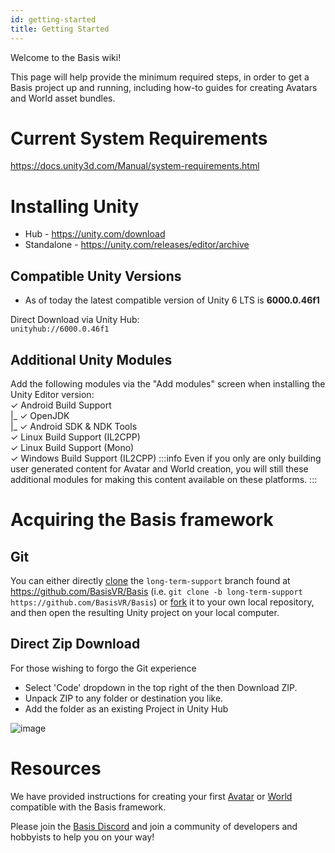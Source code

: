 ---
id: getting-started
title: Getting Started
---

Welcome to the Basis wiki!

This page will help provide the minimum required steps, in order to get a Basis project up and running, including how-to guides for creating Avatars and World asset bundles.

# Current System Requirements
https://docs.unity3d.com/Manual/system-requirements.html

# Installing Unity
- Hub - https://unity.com/download
- Standalone - https://unity.com/releases/editor/archive

## Compatible Unity Versions
- As of today the latest compatible version of Unity 6 LTS is **6000.0.46f1**

Direct Download via Unity Hub:\
`unityhub://6000.0.46f1`

## Additional Unity Modules
Add the following modules via the "Add modules" screen when installing the Unity Editor version:<br />
&check; Android Build Support<br />
|_ &check; OpenJDK<br />
|_ &check; Android SDK & NDK Tools<br />
&check; Linux Build Support (IL2CPP)<br />
&check; Linux Build Support (Mono)<br />
&check; Windows Build Support (IL2CPP)
:::info
Even if you only are only building user generated content for Avatar and World creation, you will still these additional modules for making this content available on these platforms.
:::

# Acquiring the Basis framework
## Git
You can either directly [clone](https://docs.github.com/en/repositories/creating-and-managing-repositories/cloning-a-repository) the `long-term-support` branch found at https://github.com/BasisVR/Basis (i.e. `git clone -b long-term-support https://github.com/BasisVR/Basis`) or [fork](https://docs.github.com/en/pull-requests/collaborating-with-pull-requests/working-with-forks/fork-a-repo) it to your own local repository, and then open the resulting Unity project on your local computer.

## Direct Zip Download
For those wishing to forgo the Git experience
- Select 'Code' dropdown in the top right of the then Download ZIP.
- Unpack ZIP to any folder or destination you like.
- Add the folder as an existing Project in Unity Hub

![image](..\static\img\getting-started\3.png)

# Resources
We have provided instructions for creating your first [Avatar](/docs/avatars) or [World](/docs/worlds) compatible with the Basis framework.

Please join the [Basis Discord](https://discord.gg/F35u3cUMqt) and join a community of developers and hobbyists to help you on your way!
